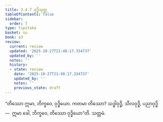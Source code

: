 ```yaml
---
title: 3.4.7 ဝုဒ္ဓိသုတ္တ
tableOfContents: false
sidebar:
  order: 7
type: tipitaka
basket: su
book: a3
review:
  current: review
  updated: '2025-10-27T21:48:17.334737'
  updated_by: ''
  notes: ''
  history:
  - state: review
    date: '2025-10-27T21:48:17.334737'
    updated_by: ''
    notes: ''
    previous_state: draft
---
```



<ReviewStatus review={frontmatter.review} showDetails={true} />

<HypothesisAnnotation frontmatter={frontmatter} />

<DynamicBreadcrumb />

<Division number="140" book="a3" e="ch" v="15" p="291">

<Paragraph number="1032" book="a3">
“တိဿော ဣမာ, ဘိက္ခဝေ, ဝုဒ္ဓိယော. ကတမာ တိဿော? သဒ္ဓါဝုဒ္ဓိ, သီလဝုဒ္ဓိ, ပညာဝုဒ္ဓိ—  ဣမာ ခေါ, ဘိက္ခဝေ, တိဿော ဝုဒ္ဓိယော”တိ.

</Paragraph>
</Division>

<Paragraph number="1033" type="center" book="a3">
သတ္တမံ.
</Paragraph>